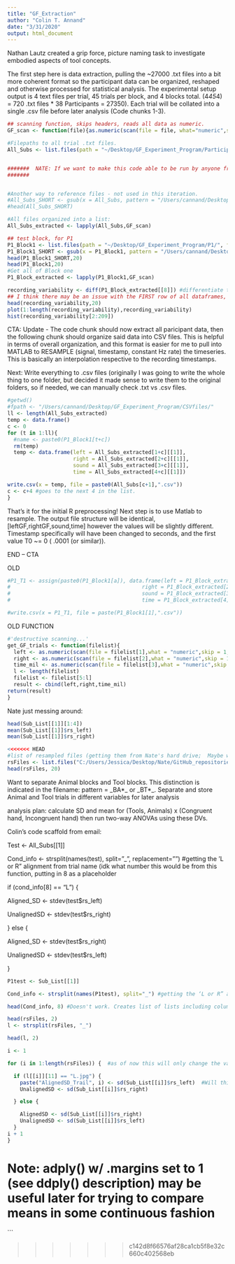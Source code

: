 ```yaml
---
title: "GF_Extraction"
author: "Colin T. Annand"
date: "3/31/2020"
output: html_document
---
```

Nathan Lautz created a grip force, picture naming task to investigate embodied aspects of tool concepts.

The first step here is data extraction, pulling the ~27000 .txt files into a bit more coherent format so the participant data can be organized, reshaped and otherwise processed for statistical analysis. The experimental setup output is 4 text files per trial, 45 trials per block, and 4 blocks total. (4*45*4) = 720 .txt files * 38 Participants = 27350). Each trial will be collated into a single .csv file before later analysis (Code chunks 1-3).

```r
## scanning function, skips headers, reads all data as numeric.
GF_scan <- function(file){as.numeric(scan(file = file, what="numeric",skip = 1,quiet = T))} 

#Filepaths to all trial .txt files.
All_Subs <- list.files(path = "~/Desktop/GF_Experiment_Program/Participant_DATA", full.names = T,recursive = TRUE, pattern = ".txt" )


#######  NATE: If we want to make this code able to be run by anyone from the GitHub repository, should we also upload the raw data files and change the filepath arguments?  Not sure how to do this (e.g. setting the working directory to the GitHub repository and then using a URL as the path?).  
#######


#Another way to reference files - not used in this iteration.
#All_Subs_SHORT <- gsub(x = All_Subs, pattern = "/Users/cannand/Desktop/GF_Experiment_Program/Participant_DATA/P[[:digit:]]/", replacement = "")
#head(All_Subs_SHORT)

#All files organized into a list:
All_Subs_extracted <- lapply(All_Subs,GF_scan)
```

```r
## test block, for P1
P1_Block1 <- list.files(path = "~/Desktop/GF_Experiment_Program/P1/", full.names = T)
P1_Block1_SHORT <- gsub(x = P1_Block1, pattern = "/Users/cannand/Desktop/GF_Experiment_Program/P1//", replacement = "")
head(P1_Block1_SHORT,20)
head(P1_Block1,20)
#Get all of Block one
P1_Block_extracted <- lapply(P1_Block1,GF_scan)
```

```r
recording_variability <- diff(P1_Block_extracted[[8]]) #differentiate the timesteps
## I think there may be an issue with the FIRST row of all dataframes, in terms of the recording time.  Possible the PROCESSING::DRAW() loop of putting the image on screen significantly DELAYS the first timestep of recording.  Most timesteps are either 17ms (fast cycles) or 34ms (doubled/missed cycle)
head(recording_variability,20)
plot(1:length(recording_variability),recording_variability)
hist(recording_variability[2:209])
```
CTA: Update - The code chunk should now extract all paricipant data, then the following chunk should organize said data into CSV files.  This is helpful in terms of overall organization, and this format is easier for me to pull into MATLAB to RESAMPLE (signal, timestamp, constant Hz rate) the timeseries. This is basically an interpolation respective to the recording timestamps. 

Next: Write everything to .csv files (originally I was going to write the whole thing to one folder, but decided it made sense to write them to the original folders, so if needed, we can manually check .txt vs .csv files.
```r
#getwd()
#fpath <- "/Users/cannand/Desktop/GF_Experiment_Program/CSVfiles/"
ll <- length(All_Subs_extracted)
temp <- data.frame()
c <- 0
for (t in 1:ll){
  #name <- paste0(P1_Block1[t+c])
  rm(temp)
  temp <- data.frame(left = All_Subs_extracted[1+c][[1]],
                     right = All_Subs_extracted[2+c][[1]],
                     sound = All_Subs_extracted[3+c][[1]],
                     time = All_Subs_extracted[4+c][[1]])

write.csv(x = temp, file = paste0(All_Subs[c+1],".csv"))
c <- c+4 #goes to the next 4 in the list. 
}
```
That's it for the initial R preprocessing! Next step is to use Matlab to resample.  The output file structure will be identical, [leftGF,rightGF,sound,time] however the values will be slightly different. Timestamp specifically will have been changed to seconds, and the first value T0 ~= 0  ( .0001 (or similar)). 

END -- CTA



##############
OLD
```r
#P1_T1 <- assign(paste0(P1_Block1[a]), data.frame(left = P1_Block_extracted[1][[1]],
#                                          right = P1_Block_extracted[2][[1]],
#                                          sound = P1_Block_extracted[3][[1]],
#                                          time = P1_Block_extracted[4][[1]]))

#write.csv(x = P1_T1, file = paste(P1_Block1[1],".csv"))
```
OLD FUNCTION
```r
#'destructive scanning...'
get_GF_trials <- function(filelist){
  left <- as.numeric(scan(file = filelist[1],what = "numeric",skip = 1, quiet = T))
  right <- as.numeric(scan(file = filelist[2],what = "numeric",skip = 1, quiet = T))
  time_mil <- as.numeric(scan(file = filelist[3],what = "numeric",skip = 1, quiet = T))
  l <- length(filelist)
  filelist <- filelist[5:l]
  result <- cbind(left,right,time_mil)
return(result)
}
```


Nate just messing around:
```r
head(Sub_List[[1]][1:4])
mean(Sub_List[[1]]$rs_left)
mean(Sub_List[[1]]$rs_right)

<<<<<<< HEAD
#list of resampled files (getting them from Nate's hard drive;  Maybe want to edit filepath to go to data stored on GitHub - not sure how to do this):
rsFiles <- list.files("C:/Users/Jessica/Desktop/Nate/GitHub_repositories/GripForce_Recognition/SubjDATA", recursive = T)
head(rsFiles, 20)

```

Want to separate Animal blocks and Tool blocks.  This distinction is indicated in the filename: pattern = _BA*_ or _BT*_.  Separate and store Animal and Tool trials in different variables for later analysis

analysis plan: calculate SD and mean for (Tools, Animals) x (Congruent hand, Incongruent hand) then run two-way ANOVAs using these DVs.

Colin's code scaffold from email: 

Test <- All_Subs[[1]]

Cond_info <- strsplit(names(test), split=”_”, replacement=””)  #getting the ‘L or R” alignment from trial name (idk what number this would be from this function, putting in 8 as a placeholder

if (cond_info[8] == “L”) {

Aligned_SD <- stdev(test$rs_left)

UnalignedSD <- stdev(test$rs_right)

} else {

Aligned_SD <- stdev(test$rs_right)

UnalignedSD <- stdev(test$rs_left)

}
```r
P1test <- Sub_List[[1]]

Cond_info <- strsplit(names(P1test), split="_") #getting the ‘L or R” alignment from trial name (idk what number this would be from this function, putting in 8 as a placeholder

head(Cond_info, 8) #Doesn't work. Creates list of lists including column titles only.

head(rsFiles, 2)
l <- strsplit(rsFiles, "_")

head(l, 2)

i <- 1

for (i in 1:length(rsFiles)) {  #as of now this will only change the values of the Aligned SD variable each time it iterates.  Also not sure of length here... are there really 6840 dataframes?

  if (l[[i]][11] == "L.jpg") {
    paste("AlignedSD_Trail", i) <- sd(Sub_List[[i]]$rs_left)  #Will this work?  Will create a ton of variables if so.
    UnalignedSD <- sd(Sub_List[[i]]$rs_right)

  } else {

    AlignedSD <- sd(Sub_List[[i]]$rs_right)
    UnalignedSD <- sd(Sub_List[[i]]$rs_left)
  }
i + 1
}

```

Note:  adply() w/ .margins set to 1 (see ddply() description) may be useful later for trying to compare means in some continuous fashion
=======
```

>>>>>>> c142d8f66576af28ca1cb5f8e32c660c402568eb
